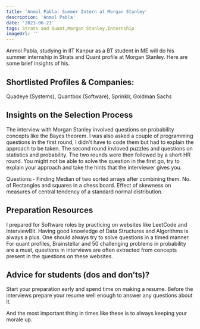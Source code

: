 ---
title: 'Anmol Pabla: Summer Intern at Morgan Stanley'
description: 'Anmol Pabla'
date: '2023-06-21'
tags: Strats and Quant,Morgan Stanley,Internship
imageUrl: ''
---

Anmol Pabla, studying in IIT Kanpur as a BT student in ME will do
his summer internship in Strats and Quant profile at Morgan Stanley. Here are some brief
insights of his.

## Shortlisted Profiles & Companies:
Quadeye (Systems), Quantbox (Software), Sprinklr, Goldman Sachs

## Insights on the Selection Process
The interview with Morgan Stanley involved questions on probability concepts like the Bayes theorem. I was also asked a couple of programming questions in the first round, I didn't have to code them but had to explain the approach to be taken. The second round invloved puzzles and questions on statistics and probability. The two rounds were then followed by a short HR round. You might not be able to solve the question in the first go, try to explain your approach and take the hints that the interviewer gives you.

Questions:- 
Finding Median of two sorted arrays after combining them.
No. of Rectangles and squares in a chess board.
Effect of skewness on measures of central tendency of a standard normal distribution.

##  Preparation Resources
I prepared for Software roles by practicing on websites like LeetCode and InterviewBit. Having good knowledge of Data Structures and Algorithms is always a plus. One should always try to solve questions in a timed manner.
For quant profiles, Brainstellar and 50 challenging problems in probability are a must, questions in interviews are often extracted from concepts present in the questions on these websites.  

## Advice for students (dos and don’ts)? 
Start your preparation early and spend time on making a resume. Before the interviews prepare your resume well enough to answer any questions about it. 

And the most important thing in times like these is to always keeping your morale up.

